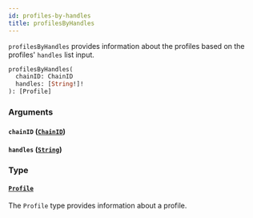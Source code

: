```yaml
---
id: profiles-by-handles
title: profilesByHandles
---
```



`profilesByHandles` provides information about the profiles based on the profiles' `handles` list input.

```graphql
profilesByHandles(
  chainID: ChainID
  handles: [String!]!
): [Profile]
```


### Arguments

#### `chainID` ([`ChainID`](/reference/scalars/chain-id))




#### `handles` ([`String`](/reference/scalars/string))




### Type

#### [`Profile`](/reference/objects/profile) 

The `Profile` type provides information about a profile.




